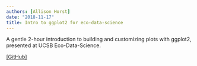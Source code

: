 ```yaml
---
authors: [Allison Horst]
date: "2018-11-17"
title: Intro to ggplot2 for eco-data-science
---
```


A gentle 2-hour introduction to building and customizing plots with ggplot2, presented at UCSB Eco-Data-Science.

[[GitHub]](https://github.com/allisonhorst/data-vis)